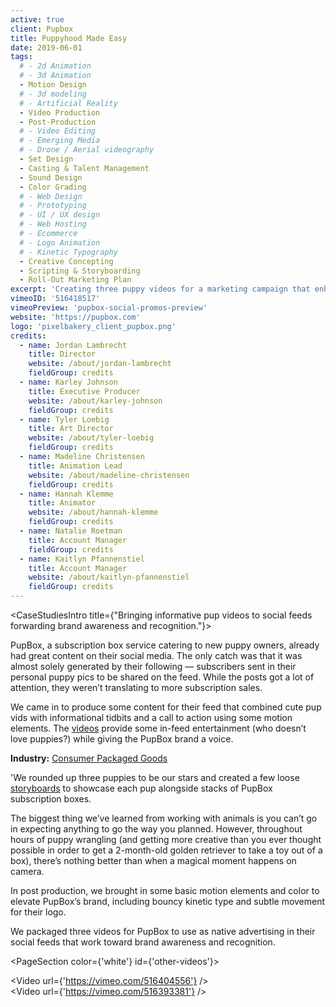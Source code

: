 ```yaml
---
active: true
client: Pupbox
title: Puppyhood Made Easy
date: 2019-06-01
tags:
  # - 2d Animation
  # - 3d Animation
  - Motion Design
  # - 3d modeling
  # - Artificial Reality
  - Video Production
  - Post-Production
  # - Video Editing
  # - Emerging Media
  # - Drone / Aerial videography
  - Set Design
  - Casting & Talent Management
  - Sound Design
  - Color Grading
  # - Web Design
  # - Prototyping
  # - UI / UX design
  # - Web Hosting
  # - Ecommerce
  # - Logo Animation
  # - Kinetic Typography
  - Creative Concepting
  - Scripting & Storyboarding
  - Roll-Out Marketing Plan
excerpt: 'Creating three puppy videos for a marketing campaign that enhanced Pupbox’s brand voice on its social media channels.'
vimeoID: '516418517'
vimeoPreview: 'pupbox-social-promos-preview'
website: 'https://pupbox.com'
logo: 'pixelbakery_client_pupbox.png'
credits:
  - name: Jordan Lambrecht
    title: Director
    website: /about/jordan-lambrecht
    fieldGroup: credits
  - name: Karley Johnson
    title: Executive Producer
    website: /about/karley-johnson
    fieldGroup: credits
  - name: Tyler Loebig
    title: Art Director
    website: /about/tyler-loebig
    fieldGroup: credits
  - name: Madeline Christensen
    title: Animation Lead
    website: /about/madeline-christensen
    fieldGroup: credits
  - name: Hannah Klemme
    title: Animator
    website: /about/hannah-klemme
    fieldGroup: credits
  - name: Natalie Roetman
    title: Account Manager
    fieldGroup: credits
  - name: Kaitlyn Pfannenstiel
    title: Account Manager
    website: /about/kaitlyn-pfannenstiel
    fieldGroup: credits
---
```


<CaseStudiesIntro title={"Bringing informative pup videos to social feeds forwarding brand awareness and recognition."}>

PupBox, a subscription box service catering to new puppy owners, already had great content on their social media. The only catch was that it was almost solely generated by their following — subscribers sent in their personal puppy pics to be shared on the feed. While the posts got a lot of attention, they weren’t translating to more subscription sales.

We came in to produce some content for their feed that combined cute pup vids with informational tidbits and a call to action using some motion elements. The [videos](/services/video-production) provide some in-feed entertainment (who doesn’t love puppies?) while giving the PupBox brand a voice.

**Industry:** [Consumer Packaged Goods](/industries/cpg-video-production)

</CaseStudiesIntro>
<CaseStudiesDescription textColor={'cream'} bgColor={'pink-lighter'} headerColor={'pink'} header={'Process'}>

'We rounded up three puppies to be our stars and created a few loose [storyboards](/services/creative-strategy) to showcase each pup alongside stacks of PupBox subscription boxes.

The biggest thing we’ve learned from working with animals is you can’t go in expecting anything to go the way you planned. However, throughout hours of puppy wrangling (and getting more creative than you ever thought possible in order to get a 2-month-old golden retriever to take a toy out of a box), there’s nothing better than when a magical moment happens on camera.

In post production, we brought in some basic motion elements and color to elevate PupBox’s brand, including bouncy kinetic type and subtle movement for their logo.

We packaged three videos for PupBox to use as native advertising in their social feeds that work toward brand awareness and recognition.

</CaseStudiesDescription>

<PageSection color={'white'} id={'other-videos'}>
  <InnerWrapper>
    <div className='my-4'><Video url={'https://vimeo.com/516404556'} /></div>
    <div className='my-4'><Video url={'https://vimeo.com/516393381'} /></div>
  </InnerWrapper>
</PageSection>
